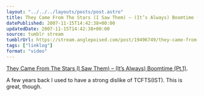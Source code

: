 ```yaml
---
layout: "../../../layouts/posts/post.astro"
title: They Came From The Stars (I Saw Them) – (It’s Always) Boomtime (Pt.1)
datePublished: 2007-11-15T14:42:38+00:00
updatedDate: 2007-11-15T14:42:38+00:00
source: tumblr stream
tumblrUrl: https://stream.anglepoised.com/post/19496749/they-came-from-the-stars-i-saw-them-its
tags: ["linklog"]
format: "video"
---
```



<YouTube id="https://www.youtube.com/watch?v=mfMsjrZZuDA" />

[They Came From The Stars (I Saw Them) &#8211; (It&rsquo;s Always) Boomtime (Pt.1)][1].

A few years back I used to have a strong dislike of TCFTS(IST). This is great, though.

[1]: https://www.youtube.com/watch?v=mfMsjrZZuDA
